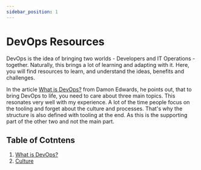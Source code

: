 ```yaml
---
sidebar_position: 1
---
```


# DevOps Resources

DevOps is the idea of bringing two worlds - Developers and IT Operations -
together. Naturally, this brings a lot of learning and adapting with it. Here,
you will find resources to learn, and understand the ideas, benefits and
challenges.

In the article [What is DevOps?](http://dev2ops.org/2010/02/what-is-devops/)
from Damon Edwards, he points out, that to bring DevOps to life, you need to
care about three main topics. This resonates very well with my experience. A lot
of the time people focus on the tooling and forget about the culture and
processes. That's why the structure is also defined with tooling at the end. As
this is the supporting part of the other two and not the main part.

## Table of Cotntens

1. [What is DevOps?](what-is-devops.mdx)
2. [Culture](culture.mdx)
